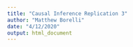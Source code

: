 ```yaml
---
title: "Causal Inference Replication 3"
author: "Matthew Borelli"
date: "4/12/2020"
output: html_document
---
```



